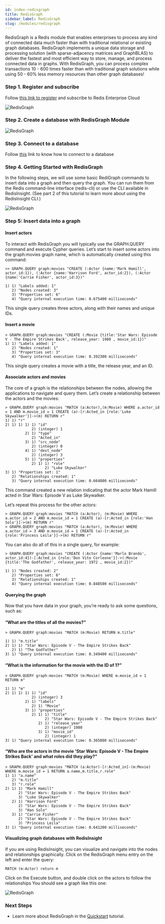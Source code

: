```yaml
---
id: index-redisgraph
title: RedisGraph
sidebar_label: RedisGraph
slug: /modules/redisgraph
---
```


RedisGraph is a Redis module that enables enterprises to process any kind of connected data much faster than with traditional relational or existing graph databases. RedisGraph implements a unique data storage and processing solution (with sparse-adjacency matrices and GraphBLAS) to deliver the fastest and most efficient way to store, manage, and process connected data in graphs. With RedisGraph, you can process complex transactions 10 - 600 times faster than with traditional graph solutions while using 50 - 60% less memory resources than other graph databases!




### Step 1. Register and subscribe

Follow [this link to register](/create/cloud/rediscloud) and subscribe to Redis Enterprise Cloud

![RedisGraph](redisgraph1.png)

### Step 2. Create a database with RedisGraph Module

![RedisGraph](redisgraph.png)


### Step 3. Connect to a database


Follow [this](explore/redisinsight) link to know how to connect to a database



### Step 4. Getting Started with RedisGraph

In the following steps, we will use some basic RediGraph commands to insert data into a graph and then query the graph. You can run them from the Redis command-line interface (redis-cli) or use the CLI available in RedisInsight. (See part 2 of this tutorial to learn more about using the RedisInsight CLI.)

![RedisGraph](redisgraphflow.png)

### Step 5: Insert data into a graph

#### Insert actors

To interact with RedisGraph you will typically use the GRAPH.QUERY command and execute Cypher queries. Let’s start to insert some actors into the graph:movies graph name, which is automatically created using this command:

```
>> GRAPH.QUERY graph:movies "CREATE (:Actor {name:'Mark Hamill', actor_id:1}), (:Actor {name:'Harrison Ford', actor_id:2}), (:Actor {name:'Carrie Fisher', actor_id:3})"

1) 1) "Labels added: 1"
   2) "Nodes created: 3"
   3) "Properties set: 6"
   4) "Query internal execution time: 0.675400 milliseconds"
```
This single query creates three actors, along with their names and unique IDs.

#### Insert a movie

```
> GRAPH.QUERY graph:movies "CREATE (:Movie {title:'Star Wars: Episode V - The Empire Strikes Back', release_year: 1980 , movie_id:1})"
1) 1) "Labels added: 1"
   2) "Nodes created: 1"
   3) "Properties set: 3"
   4) "Query internal execution time: 0.392300 milliseconds"
```

This single query creates a movie with a title, the release year, and an ID.

#### Associate actors and movies

The core of a graph is the relationships between the nodes, allowing the applications to navigate and query them. Let’s create a relationship between the actors and the movies:

```
> GRAPH.QUERY graph:movies "MATCH (a:Actor),(m:Movie) WHERE a.actor_id = 1 AND m.movie_id = 1 CREATE (a)-[r:Acted_in {role:'Luke Skywalker'}]->(m) RETURN r"
1) 1) "r"
2) 1) 1) 1) 1) "id"
            2) (integer) 1
         2) 1) "type"
            2) "Acted_in"
         3) 1) "src_node"
            2) (integer) 0
         4) 1) "dest_node"
            2) (integer) 3
         5) 1) "properties"
            2) 1) 1) "role"
                  2) "Luke Skywalker"
3) 1) "Properties set: 1"
   2) "Relationships created: 1"
   3) "Query internal execution time: 0.664800 milliseconds"
```

This command created a new relation indicating that the actor Mark Hamill acted in Star Wars: Episode V  as Luke Skywalker.

Let’s repeat this process for the other actors:

```
> GRAPH.QUERY graph:movies "MATCH (a:Actor), (m:Movie) WHERE a.actor_id = 2 AND m.movie_id = 1 CREATE (a)-[r:Acted_in {role:'Han Solo'}]->(m) RETURN r"
> GRAPH.QUERY graph:movies "MATCH (a:Actor), (m:Movie) WHERE a.actor_id = 3 AND m.movie_id = 1 CREATE (a)-[r:Acted_in {role:'Princess Leila'}]->(m) RETURN r"
```

You can also do all of this in a single query, for example:

```
> GRAPH.QUERY graph:movies "CREATE (:Actor {name:'Marlo Brando', actor_id:4})-[:Acted_in {role:'Don Vito Corleone'}]->(:Movie {title:'The Godfather', release_year: 1972 , movie_id:2})"

1) 1) "Nodes created: 2"
   2) "Properties set: 6"
   3) "Relationships created: 1"
   4) "Query internal execution time: 0.848500 milliseconds"
```


####  Querying the graph

Now that you have data in your graph, you’re ready to ask some questions, such as:

#### “What are the titles of all the movies?”

```
> GRAPH.QUERY graph:movies "MATCH (m:Movie) RETURN m.title"

1) 1) "m.title"
2) 1) 1) "Star Wars: Episode V - The Empire Strikes Back"
   2) 1) "The Godfather"
3) 1) "Query internal execution time: 0.349400 milliseconds"
```


#### “What is the information for the movie with the ID of  1?”

```
> GRAPH.QUERY graph:movies "MATCH (m:Movie) WHERE m.movie_id = 1 RETURN m"

1) 1) "m"
2) 1) 1) 1) 1) "id"
            2) (integer) 3
         2) 1) "labels"
            2) 1) "Movie"
         3) 1) "properties"
            2) 1) 1) "title"
                  2) "Star Wars: Episode V - The Empire Strikes Back"
               2) 1) "release_year"
                  2) (integer) 1980
               3) 1) "movie_id"
                  2) (integer) 1
3) 1) "Query internal execution time: 0.365800 milliseconds"
```

#### “Who are the actors in the movie 'Star Wars: Episode V - The Empire Strikes Back' and what roles did they play?”

```
> GRAPH.QUERY graph:movies "MATCH (a:Actor)-[r:Acted_in]-(m:Movie) WHERE m.movie_id = 1 RETURN a.name,m.title,r.role"
1) 1) "a.name"
   2) "m.title"
   3) "r.role"
2) 1) 1) "Mark Hamill"
      2) "Star Wars: Episode V - The Empire Strikes Back"
      3) "Luke Skywalker"
   2) 1) "Harrison Ford"
      2) "Star Wars: Episode V - The Empire Strikes Back"
      3) "Han Solo"
   3) 1) "Carrie Fisher"
      2) "Star Wars: Episode V - The Empire Strikes Back"
      3) "Princess Leila"
3) 1) "Query internal execution time: 0.641200 milliseconds"
```

#### Visualizing graph databases with RedisInsight

If you are using RedisInsight, you can visualize and navigate into the nodes and relationships graphically.
Click on the RedisGraph menu entry on the left and enter the query:

```
MATCH (m:Actor) return m
```

Click on the Execute button, and double click on the actors to follow the relationships You should see a graph like this one:

![RedisGraph](redisgraph4.png)


### Next Steps 

- Learn more about RedisGraph in the [Quickstart](https://oss.redis.com/redisgraph/) tutorial.

